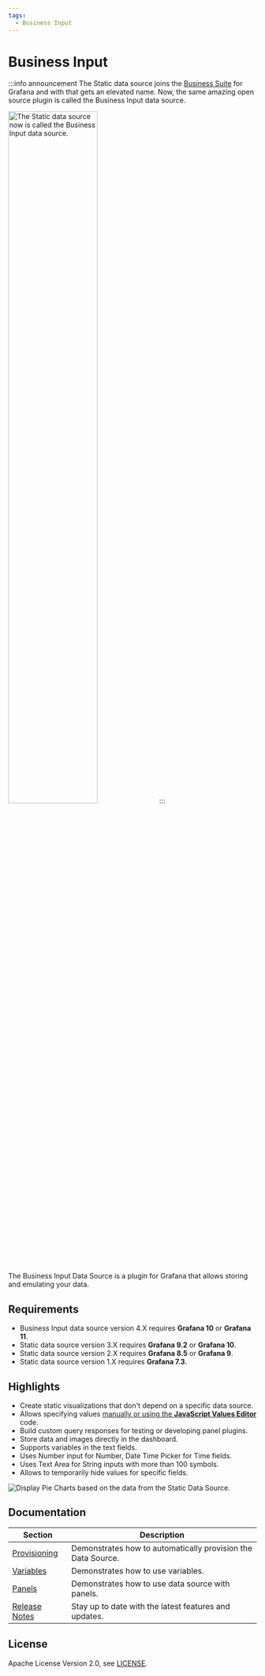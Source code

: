 ```yaml
---
tags:
  - Business Input
---
```



# Business Input

:::info announcement
The Static data source joins the [Business Suite](/plugins/) for Grafana and with that gets an elevated name. Now, the same amazing open source plugin is called the Business Input data source.

<Image
  title="The Static data source now is called the Business Input data source."
  src="/img/plugins/business-input/new-name.png"
  width="60%"
/>
:::

The Business Input Data Source is a plugin for Grafana that allows storing and emulating your data.

<Youtube
  id="QOV8ECOUjWs"
  title="Tutorial and examples how to mimic any data source."
/>

## Requirements

- Business Input data source version 4.X requires **Grafana 10** or **Grafana 11**.
- Static data source version 3.X requires **Grafana 9.2** or **Grafana 10**.
- Static data source version 2.X requires **Grafana 8.5** or **Grafana 9**.
- Static data source version 1.X requires **Grafana 7.3**.

<GettingStarted />

## Highlights

- Create static visualizations that don't depend on a specific data source.
- Allows specifying values [manually or using the **JavaScript Values Editor**](/plugins/business-input/panels/business-charts/) code.
- Build custom query responses for testing or developing panel plugins.
- Store data and images directly in the dashboard.
- Supports variables in the text fields.
- Uses Number input for Number, Date Time Picker for Time fields.
- Uses Text Area for String inputs with more than 100 symbols.
- Allows to temporarily hide values for specific fields.

<Image
  title="Display Pie Charts based on the data from the Static Data Source."
  src="/img/plugins/business-input/dashboard.png"
/>

## Documentation

| Section                      | Description                                                  |
| ---------------------------- | ------------------------------------------------------------ |
| [Provisioning](provisioning) | Demonstrates how to automatically provision the Data Source. |
| [Variables](variables)       | Demonstrates how to use variables.                           |
| [Panels](panels)             | Demonstrates how to use data source with panels.             |
| [Release Notes](release)     | Stay up to date with the latest features and updates.        |

## License

Apache License Version 2.0, see [LICENSE](https://github.com/volkovlabs/business-input/blob/main/LICENSE).

<Feedback />
